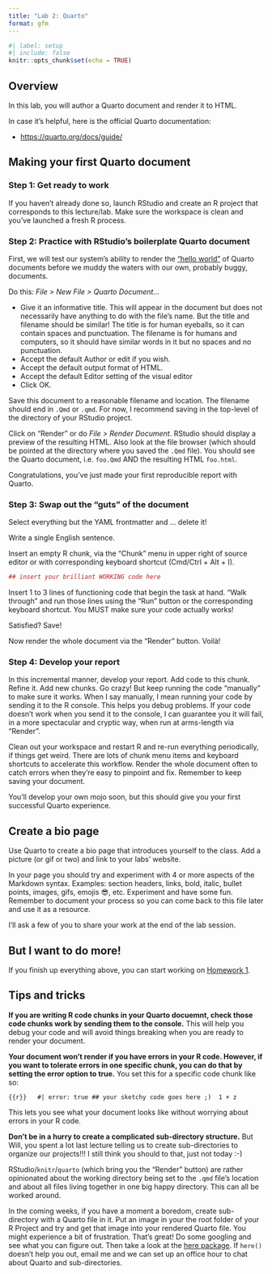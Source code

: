 ```yaml
---
title: "Lab 2: Quarto"
format: gfm
---
```


```r
#| label: setup
#| include: false
knitr::opts_chunk$set(echo = TRUE)
```

## Overview

In this lab, you will author a Quarto document and render it to HTML.

In case it's helpful, here is the official Quarto documentation:

-   <https://quarto.org/docs/guide/>

## Making your first Quarto document

### Step 1: Get ready to work

If you haven't already done so, launch RStudio and create an R project that corresponds to this lecture/lab. Make sure the workspace is clean and you've launched a fresh R process.

### Step 2: Practice with RStudio's boilerplate Quarto document

First, we will test our system's ability to render the ["hello world"](http://en.wikipedia.org/wiki/%22Hello,_world!%22_program) of Quarto documents before we muddy the waters with our own, probably buggy, documents.

Do this: *File \> New File \> Quarto Document...*

-   Give it an informative title. This will appear in the document but does not necessarily have anything to do with the file's name. But the title and filename should be similar! The title is for human eyeballs, so it can contain spaces and punctuation. The filename is for humans and computers, so it should have similar words in it but no spaces and no punctuation.
-   Accept the default Author or edit if you wish.
-   Accept the default output format of HTML.
-   Accept the default Editor setting of the visual editor
-   Click OK.

Save this document to a reasonable filename and location. The filename should end in `.Qmd` or `.qmd`. For now, I recommend saving in the top-level of the directory of your RStudio project.

Click on "Render" or do *File \> Render Document*. RStudio should display a preview of the resulting HTML. Also look at the file browser (which should be pointed at the directory where you saved the `.Qmd` file). You should see the Quarto document, i.e. `foo.Qmd` AND the resulting HTML `foo.html`.

Congratulations, you've just made your first reproducible report with Quarto.

### Step 3: Swap out the "guts" of the document

Select everything but the YAML frontmatter and ... delete it!

Write a single English sentence.

Insert an empty R chunk, via the "Chunk" menu in upper right of source editor or with corresponding keyboard shortcut (Cmd/Ctrl + Alt + I).

```r
## insert your brilliant WORKING code here
```

Insert 1 to 3 lines of functioning code that begin the task at hand. "Walk through" and run those lines using the "Run" button or the corresponding keyboard shortcut. You MUST make sure your code actually works!

Satisfied? Save!

Now render the whole document via the "Render" button. Voilà!

### Step 4: Develop your report

In this incremental manner, develop your report. Add code to this chunk. Refine it. Add new chunks. Go crazy! But keep running the code "manually" to make sure it works. When I say manually, I mean running your code by sending it to the R console. This helps you debug problems. If your code doesn't work when you send it to the console, I can guarantee you it will fail, in a more spectacular and cryptic way, when run at arms-length via "Render".

Clean out your workspace and restart R and re-run everything periodically, if things get weird. There are lots of chunk menu items and keyboard shortcuts to accelerate this workflow. Render the whole document often to catch errors when they're easy to pinpoint and fix. Remember to keep saving your document.

You'll develop your own mojo soon, but this should give you your first successful Quarto experience.

## Create a bio page

Use Quarto to create a bio page that introduces yourself to the class. Add a picture (or gif or two) and link to your labs' website.

In your page you should try and experiment with 4 or more aspects of the Markdown syntax. Examples: section headers, links, bold, italic, bullet points, images, gifs, emojis 😎, etc. Experiment and have some fun. Remember to document your process so you can come back to this file later and use it as a resource.

I'll ask a few of you to share your work at the end of the lab session.

## But I want to do more!

If you finish up everything above, you can start working on [Homework 1](hw-01.md).

## Tips and tricks

**If you are writing R code chunks in your Quarto docuemnt, check those code chunks work by sending them to the console.** This will help you debug your code and will avoid things breaking when you are ready to render your document.

**Your document won't render if you have errors in your R code. However, if you want to tolerate errors in one specific chunk, you can do that by setting the error option to true.** You set this for a specific code chunk like so:

```{{r}}  
#| error: true
## your sketchy code goes here ;) 
1 + z
```

This lets you see what your document looks like without worrying about errors in your R code.

**Don't be in a hurry to create a complicated sub-directory structure.** But Will, you spent a lot last lecture telling us to create sub-directories to organize our projects!!! I still think you should to that, just not today :-)

RStudio/`knitr`/`quarto` (which bring you the "Render" button) are rather opinionated about the working directory being set to the `.qmd` file's location and about all files living together in one big happy directory. This can all be worked around.

In the coming weeks, if you have a moment a boredom, create sub-directory with a Quarto file in it. Put an image in your the root folder of your R Project and try and get that image into your rendered Quarto file. You might experience a bit of frustration. That's great! Do some googling and see what you can figure out. Then take a look at the [here package](https://here.r-lib.org/). If `here()` doesn't help you out, email me and we can set up an office hour to chat about Quarto and sub-directories.
